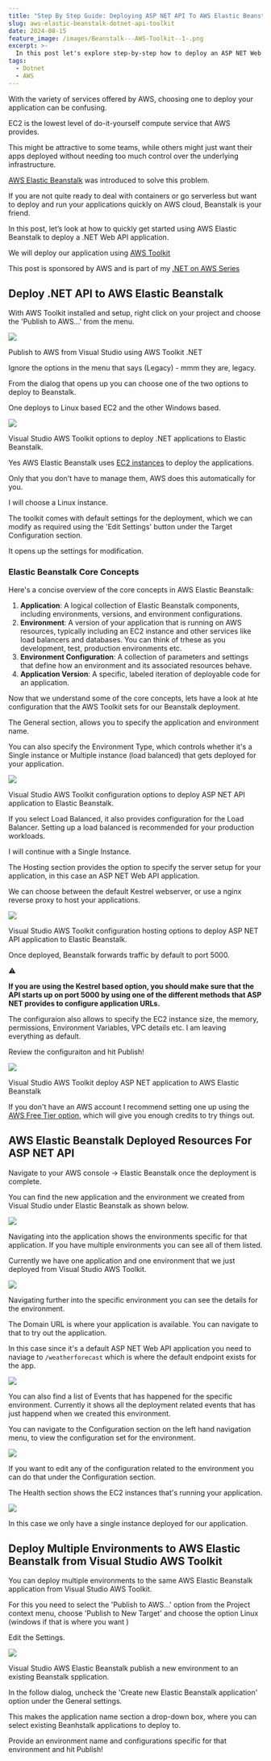 ```yaml
---
title: "Step By Step Guide: Deploying ASP NET API To AWS Elastic Beanstalk Using Visual Studio Toolkit"
slug: aws-elastic-beanstalk-dotnet-api-toolkit
date: 2024-08-15
feature_image: /images/Beanstalk---AWS-Toolkit--1-.png
excerpt: >-
  In this post let's explore step-by-step how to deploy an ASP NET Web API application to AWS Elastic Beanstalk. We will use the Visual Studio Toolkit to deploy the application and create multiple environments.
tags:
  - Dotnet
  - AWS
---
```

With the variety of services offered by AWS, choosing one to deploy your application can be confusing.

EC2 is the lowest level of do-it-yourself compute service that AWS provides.

This might be attractive to some teams, while others might just want their apps deployed without needing too much control over the underlying infrastructure.

[AWS Elastic Beanstalk](https://aws.amazon.com/elasticbeanstalk/) was introduced to solve this problem.

If you are not quite ready to deal with containers or go serverless but want to deploy and run your applications quickly on AWS cloud, Beanstalk is your friend.

In this post, let’s look at how to quickly get started using AWS Elastic Beanstalk to deploy a .NET Web API application.

We will deploy our application using [AWS Toolkit](https://www.youtube.com/watch?v=jwRs45mA568)

This post is sponsored by AWS and is part of my [.NET on AWS Series](/blog/tag/aws/)

## Deploy .NET API to AWS Elastic Beanstalk

With AWS Toolkit installed and setup, right click on your project and choose the 'Publish to AWS...' from the menu.

![](/images/image-15.png)

Publish to AWS from Visual Studio using AWS Toolkit .NET

Ignore the options in the menu that says (Legacy) - mmm they are, legacy.

From the dialog that opens up you can choose one of the two options to deploy to Beanstalk.

One deploys to Linux based EC2 and the other Windows based.

![](/images/image-17.png)

Visual Studio AWS Toolkit options to deploy .NET applications to Elastic Beanstalk.

Yes AWS Elastic Beanstalk uses [EC2 instances](/blog/amazon-ec2-dotnet-api-hosting/) to deploy the applications.

Only that you don't have to manage them, AWS does this automatically for you.

I will choose a Linux instance.

The toolkit comes with default settings for the deployment, which we can modify as required using the 'Edit Settings' button under the Target Configuration section.

It opens up the settings for modification.

### Elastic Beanstalk Core Concepts

Here's a concise overview of the core concepts in AWS Elastic Beanstalk:

1.  **Application**: A logical collection of Elastic Beanstalk components, including environments, versions, and environment configurations.
2.  **Environment**: A version of your application that is running on AWS resources, typically including an EC2 instance and other services like load balancers and databases. You can think of trhese as you development, test, production environments etc.
3.  **Environment Configuration**: A collection of parameters and settings that define how an environment and its associated resources behave.
4.  **Application Version**: A specific, labeled iteration of deployable code for an application.

Now that we understand some of the core concepts, lets have a look at hte configuration that the AWS Toolkit sets for our Beanstalk deployment.

The General section, allows you to specify the application and environment name.

You can also specify the Environment Type, which controls whether it's a Single instance or Multiple instance (load balanced) that gets deployed for your application.

![](/images/image-18.png)

Visual Studio AWS Toolkit configuration options to deploy ASP NET API application to Elastic Beanstalk.

If you select Load Balanced, it also provides configuration for the Load Balancer. Setting up a load balanced is recommended for your production workloads.

I will continue with a Single Instance.

The Hosting section provides the option to specify the server setup for your application, in this case an ASP NET Web API application.

We can choose between the default Kestrel webserver, or use a nginx reverse proxy to host your applications.

![](/images/image-19.png)

Visual Studio AWS Toolkit configuration hosting options to deploy ASP NET API application to Elastic Beanstalk.

Once deployed, Beanstalk forwards traffic by default to port 5000.

⚠️

__If you are using the Kestrel based option, you should make sure that the API starts up on port 5000 by using one of the different methods that ASP NET provides to configure application URLs.__

The configuraion also allows to specify the EC2 instance size, the memory, permissions, Environment Variables, VPC details etc. I am leaving everything as default.

Review the configuraiton and hit Publish!

![](/images/image-20.png)

Visual Studio AWS Toolkit deploy ASP NET application to AWS Elastic Beanstalk

If you don't have an AWS account I recommend setting one up using the [AWS Free Tier option](https://aws.amazon.com/free/), which will give you enough credits to try things out.

## AWS Elastic Beanstalk Deployed Resources For ASP NET API

Navigate to your AWS console → Elastic Beanstalk once the deployment is complete.

You can find the new application and the environment we created from Visual Studio under Elastic Beanstalk as shown below.

![](/images/image-21.png)

Navigating into the application shows the environments specific for that application. If you have multiple environments you can see all of them listed.

Currently we have one application and one environment that we just deployed from Visual Studio AWS Toolkit.

![](/images/image-22.png)

Navigating further into the specific environment you can see the details for the environment.

The Domain URL is where your application is available. You can navigate to that to try out the application.

In this case since it's a default ASP NET Web API application you need to naviage to `/weatherforecast` which is where the default endpoint exists for the app.

![](/images/image-23.png)

You can also find a list of Events that has happened for the specific environment. Currently it shows all the deployment related events that has just happend when we created this environment.

You can navigate to the Configuration section on the left hand navigation menu, to view the configuration set for the environment.

![](/images/image-24.png)

If you want to edit any of the configuration related to the environment you can do that under the Configuration section.

The Health section shows the EC2 instances that's running your application.

![](/images/image-25.png)

In this case we only have a single instance deployed for our application.

## Deploy Multiple Environments to AWS Elastic Beanstalk from Visual Studio AWS Toolkit

You can deploy multiple environments to the same AWS Elastic Beanstalk application from Visual Studio AWS Toolkit.

For this you need to select the 'Publish to AWS...' option from the Project context menu, choose 'Publish to New Target' and choose the option Linux (windows if that is where you want )

Edit the Settings.

![](/images/image-26.png)

Visual Studio AWS Elastic Beanstalk publish a new environment to an existing Beanstalk spplication.

In the follow dialog, uncheck the 'Create new Elastic Beanstalk application' option under the General settings.

This makes the application name section a drop-down box, where you can select existing Beanhstalk applications to deploy to.

Provide an environment name and configurations specific for that environment and hit Publish!